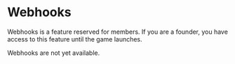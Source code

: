 
# Webhooks 

<Callout type="warning" emoji="⚠️">
Webhooks is a feature reserved for members. If you are a founder, you have access to this feature until the game launches.
</Callout>
 
Webhooks are not yet available.